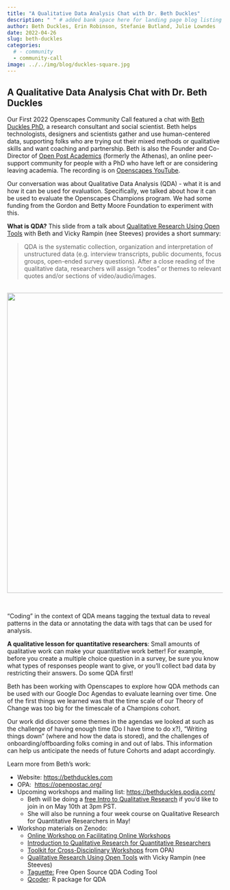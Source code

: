 ```yaml
---
title: "A Qualitative Data Analysis Chat with Dr. Beth Duckles"
description: " " # added bank space here for landing page blog listing (will print first few lines of blog if not)
author: Beth Duckles, Erin Robinson, Stefanie Butland, Julie Lowndes
date: 2022-04-26
slug: beth-duckles
categories:
  # - community
  - community-call
image: ../../img/blog/duckles-square.jpg
---
```


## A Qualitative Data Analysis Chat with Dr. Beth Duckles

Our First 2022 Openscapes Community Call featured a chat with [Beth Duckles PhD](https://bethduckles.com), a research consultant and social scientist. Beth helps technologists, designers and scientists gather and use human-centered data, supporting folks who are trying out their mixed methods or qualitative skills and want coaching and partnership. Beth is also the Founder and Co-Director of [Open Post Academics](https://openpostac.org/) (formerly the Athenas), an online peer-support community for people with a PhD who have left or are considering leaving academia. The recording is on [Openscapes YouTube](https://youtu.be/ex4KVnWDMDQ).

Our conversation was about Qualitative Data Analysis (QDA) - what it is and how it can be used for evaluation. Specifically, we talked about how it can be used to evaluate the Openscapes Champions program. We had some funding from the Gordon and Betty Moore Foundation to experiment with this.

**What is QDA?** This slide from a talk about [Qualitative Research Using Open Tools](https://zenodo.org/record/2673016#.YlBMgLhlBpQ) with Beth and Vicky Rampin (nee Steeves) provides a short summary: 

> QDA is the systematic collection, organization and interpretation of unstructured data (e.g. interview transcripts, public documents, focus groups, open-ended survey questions). After a close reading of the qualitative data, researchers will assign "codes" or themes to relevant quotes and/or sections of video/audio/images.

<br> <center> <a> <img src="/img/blog/beth-duckles-what-is-qda.png" width="700px"></a> </center> <br>

"Coding" in the context of QDA means tagging the textual data to reveal patterns in the data or annotating the data with tags that can be used for analysis.

**A qualitative lesson for quantitative researchers**: Small amounts of qualitative work can make your quantitative work better! For example, before you create a multiple choice question in a survey, be sure you know what types of responses people want to give, or you'll collect bad data by restricting their answers. Do some QDA first!

Beth has been working with Openscapes to explore how QDA methods can be used with our Google Doc Agendas to evaluate learning over time. One of the first things we learned was that the time scale of our Theory of Change was too big for the timescale of a Champions cohort.

Our work did discover some themes in the agendas we looked at such as the challenge of having enough time (Do I have time to do x?), "Writing things down" (where and how the data is stored), and the challenges of onboarding/offboarding folks coming in and out of labs. This information can help us anticipate the needs of future Cohorts and adapt accordingly.

Learn more from Beth's work: 

-   Website: <https://bethduckles.com> 
-   OPA:  <https://openpostac.org/> 
-   Upcoming workshops and mailing list: <https://bethduckles.podia.com/>
    -   Beth will be doing a [free Intro to Qualitative Research](https://www.eventbrite.com/e/introduction-to-qualitative-research-tickets-327680730887) if you'd like to join in on May 10th at 3pm PST. 
    -   She will also be running a four week course on Qualitative Research for Quantitative Researchers in May!
-   Workshop materials on Zenodo: 
    -   [Online Workshop on Facilitating Online Workshops](https://zenodo.org/record/3992328#.YlBMF7hlBpQ)
    -   [Introduction to Qualitative Research for Quantitative Researchers](https://zenodo.org/record/4777297#.YlBMLrhlBpQ) 
    -   [Toolkit for Cross-Disciplinary Workshops](https://zenodo.org/record/6026972#.YlBMSLhlBpQ) from OPA)
    -   [Qualitative Research Using Open Tools](https://zenodo.org/record/2673016#.YlBMgLhlBpQ) with Vicky Rampin (nee Steeves)
    -   [Taguette:](https://www.taguette.org/) Free Open Source QDA Coding Tool 
    -   [Qcoder](https://github.com/ropenscilabs/qcoder): R package for QDA 

<br>
